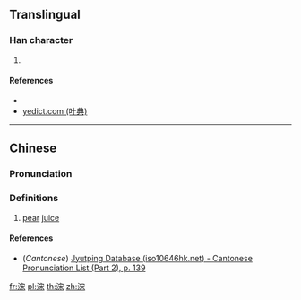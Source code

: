 {{character info/new}}
==Translingual==

===Han character===
{{Han char|rn=85|rad=水|as=07|sn=10|four=33194|canj=EJD,XEJD|ids=⿰氵宋}}

# {{defn|Han|sort=水07}}

====References====
* {{Han ref|kx=0624.130|dkj=17477|hdz=31634.010|uh=6D68|ud=28008|bh=D25F|bd=53855}}
* [http://yedict.com/htm/6D/6D68.htm yedict.com (叶典)]

----

==Chinese==
{{zh-forms}}

===Pronunciation===
{{zh-pron
|m=lǎn
|c=lam5
|mc=y
|oc=y
|ma=
|cat=n
}}

===Definitions===
{{zh-hanzi}}

# [[pear]] [[juice]]

====References====
* (''Cantonese'') [http://www.iso10646hk.net/jp/document/download.jsp Jyutping Database (iso10646hk.net) - Cantonese Pronunciation List (Part 2), p. 139]

[[fr:浨]]
[[pl:浨]]
[[th:浨]]
[[zh:浨]]